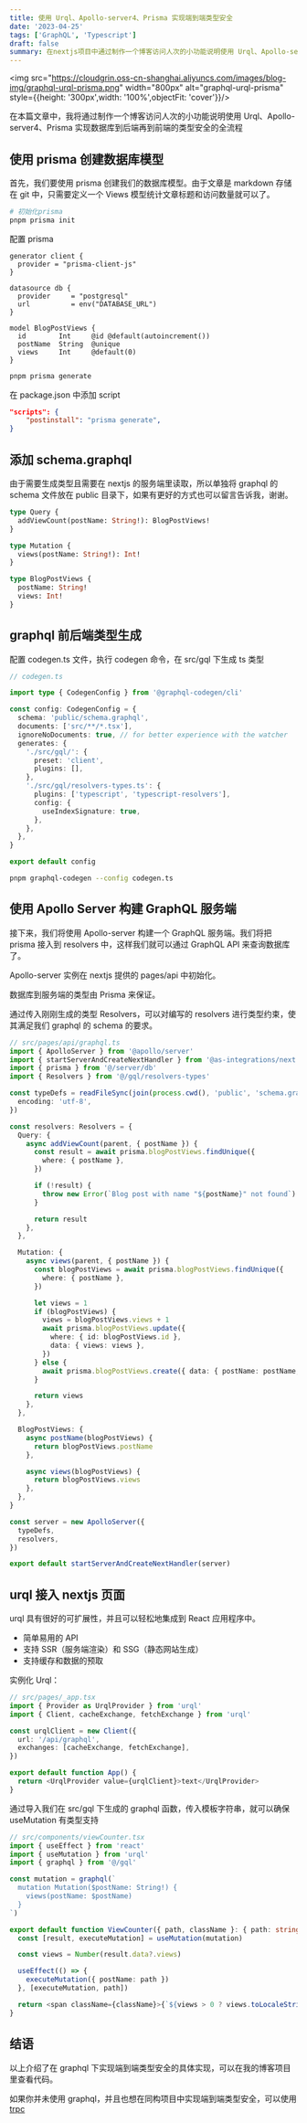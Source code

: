 ```yaml
---
title: 使用 Urql、Apollo-server4、Prisma 实现端到端类型安全
date: '2023-04-25'
tags: ['GraphQL', 'Typescript']
draft: false
summary: 在nextjs项目中通过制作一个博客访问人次的小功能说明使用 Urql、Apollo-server4、Prisma 实现数据库到后端再到前端的类型安全的全流程
---
```


<img src="https://cloudgrin.oss-cn-shanghai.aliyuncs.com/images/blog-img/graphql-urql-prisma.png" width="800px" alt="graphql-urql-prisma" style={{height: '300px',width: '100%',objectFit: 'cover'}}/>

在本篇文章中，我将通过制作一个博客访问人次的小功能说明使用 Urql、Apollo-server4、Prisma 实现数据库到后端再到前端的类型安全的全流程

## 使用 prisma 创建数据库模型

首先，我们要使用 prisma 创建我们的数据库模型。由于文章是 markdown 存储在 git 中，只需要定义一个 Views 模型统计文章标题和访问数量就可以了。

```bash
# 初始化prisma
pnpm prisma init
```

配置 prisma

```
generator client {
  provider = "prisma-client-js"
}

datasource db {
  provider     = "postgresql"
  url          = env("DATABASE_URL")
}

model BlogPostViews {
  id        Int     @id @default(autoincrement())
  postName  String  @unique
  views     Int     @default(0)
}
```

```bash
pnpm prisma generate
```

在 package.json 中添加 script

```json
"scripts": {
    "postinstall": "prisma generate",
}
```

## 添加 schema.graphql

由于需要生成类型且需要在 nextjs 的服务端里读取，所以单独将 graphql 的 schema 文件放在 public 目录下，如果有更好的方式也可以留言告诉我，谢谢。

```graphql
type Query {
  addViewCount(postName: String!): BlogPostViews!
}

type Mutation {
  views(postName: String!): Int!
}

type BlogPostViews {
  postName: String!
  views: Int!
}
```

## graphql 前后端类型生成

配置 codegen.ts 文件，执行 codegen 命令，在 src/gql 下生成 ts 类型

```typescript
// codegen.ts

import type { CodegenConfig } from '@graphql-codegen/cli'

const config: CodegenConfig = {
  schema: 'public/schema.graphql',
  documents: ['src/**/*.tsx'],
  ignoreNoDocuments: true, // for better experience with the watcher
  generates: {
    './src/gql/': {
      preset: 'client',
      plugins: [],
    },
    './src/gql/resolvers-types.ts': {
      plugins: ['typescript', 'typescript-resolvers'],
      config: {
        useIndexSignature: true,
      },
    },
  },
}

export default config
```

```bash
pnpm graphql-codegen --config codegen.ts
```

## 使用 Apollo Server 构建 GraphQL 服务端

接下来，我们将使用 Apollo-server 构建一个 GraphQL 服务端。我们将把 prisma 接入到 resolvers 中，这样我们就可以通过 GraphQL API 来查询数据库了。

Apollo-server 实例在 nextjs 提供的 pages/api 中初始化。

数据库到服务端的类型由 Prisma 来保证。

通过传入刚刚生成的类型 Resolvers，可以对编写的 resolvers 进行类型约束，使其满足我们 graphql 的 schema 的要求。

```typescript
// src/pages/api/graphql.ts
import { ApolloServer } from '@apollo/server'
import { startServerAndCreateNextHandler } from '@as-integrations/next'
import { prisma } from '@/server/db'
import { Resolvers } from '@/gql/resolvers-types'

const typeDefs = readFileSync(join(process.cwd(), 'public', 'schema.graphql'), {
  encoding: 'utf-8',
})

const resolvers: Resolvers = {
  Query: {
    async addViewCount(parent, { postName }) {
      const result = await prisma.blogPostViews.findUnique({
        where: { postName },
      })

      if (!result) {
        throw new Error(`Blog post with name "${postName}" not found`)
      }

      return result
    },
  },

  Mutation: {
    async views(parent, { postName }) {
      const blogPostViews = await prisma.blogPostViews.findUnique({
        where: { postName },
      })

      let views = 1
      if (blogPostViews) {
        views = blogPostViews.views + 1
        await prisma.blogPostViews.update({
          where: { id: blogPostViews.id },
          data: { views: views },
        })
      } else {
        await prisma.blogPostViews.create({ data: { postName: postName, views: views } })
      }

      return views
    },
  },

  BlogPostViews: {
    async postName(blogPostViews) {
      return blogPostViews.postName
    },

    async views(blogPostViews) {
      return blogPostViews.views
    },
  },
}

const server = new ApolloServer({
  typeDefs,
  resolvers,
})

export default startServerAndCreateNextHandler(server)
```

## urql 接入 nextjs 页面

urql 具有很好的可扩展性，并且可以轻松地集成到 React 应用程序中。

- 简单易用的 API
- 支持 SSR（服务端渲染）和 SSG（静态网站生成）
- 支持缓存和数据的预取

实例化 Urql：

```typescript
// src/pages/_app.tsx
import { Provider as UrqlProvider } from 'urql'
import { Client, cacheExchange, fetchExchange } from 'urql'

const urqlClient = new Client({
  url: '/api/graphql',
  exchanges: [cacheExchange, fetchExchange],
})

export default function App() {
  return <UrqlProvider value={urqlClient}>text</UrqlProvider>
}
```

通过导入我们在 src/gql 下生成的 graphql 函数，传入模板字符串，就可以确保 useMutation 有类型支持

```typescript
// src/components/viewCounter.tsx
import { useEffect } from 'react'
import { useMutation } from 'urql'
import { graphql } from '@/gql'

const mutation = graphql(`
  mutation Mutation($postName: String!) {
    views(postName: $postName)
  }
`)

export default function ViewCounter({ path, className }: { path: string; className: string }) {
  const [result, executeMutation] = useMutation(mutation)

  const views = Number(result.data?.views)

  useEffect(() => {
    executeMutation({ postName: path })
  }, [executeMutation, path])

  return <span className={className}>{`${views > 0 ? views.toLocaleString() : '–––'} views`}</span>
}
```

## 结语

以上介绍了在 graphql 下实现端到端类型安全的具体实现，可以在我的博客项目里查看代码。

如果你并未使用 graphql，并且也想在同构项目中实现端到端类型安全，可以使用 [trpc](https://trpc.io/)
